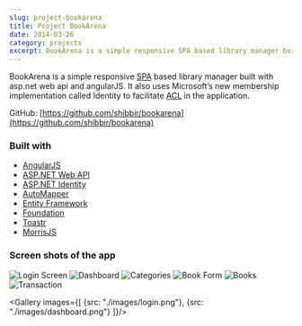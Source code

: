 ```yaml
---
slug: project-bookarena
title: Project BookArena
date: 2014-03-26
category: projects
excerpt: BookArena is a simple responsive SPA based library manager built with asp.net web api and angularJS. It also uses Microsoft’s new membership implementation called Identity to facilitate ACL in the application
---
```


BookArena is a simple responsive <a href="https://en.wikipedia.org/wiki/Single-page_application">SPA</a> based library manager built with asp.net web api and angularJS. It also uses Microsoft’s new membership implementation called Identity to facilitate <a href="https://en.wikipedia.org/wiki/Access_control_list">ACL</a> in the application.

GitHub: [https://github.com/shibbir/bookarena](https://github.com/shibbir/bookarena)

### Built with

- [AngularJS](https://angularjs.org/)
- [ASP.NET Web API](https://www.asp.net/web-api)
- [ASP.NET Identity](https://www.asp.net/identity)
- [AutoMapper](http://automapper.org/)
- [Entity Framework](https://www.asp.net/entity-framework)
- [Foundation](http://foundation.zurb.com/")
- [Toastr](http://codeseven.github.io/toastr/)
- [MorrisJS](http://morrisjs.github.io/morris.js)

### Screen shots of the app

![Login Screen](./images/login.png)
![Dashboard](./images/dashboard.png)
![Categories](./images/categories.png)
![Book Form](./images/book-form.png)
![Books](./images/books.png)
![Transaction](./images/transaction.png)

<Gallery images={[
    {src: "./images/login.png"},
    {src: "./images/dashboard.png"}
]}/>
